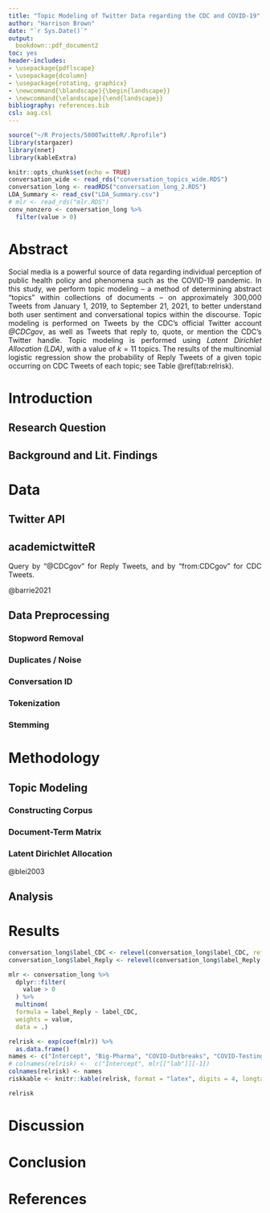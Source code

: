 ```yaml
---
title: "Topic Modeling of Twitter Data regarding the CDC and COVID-19"
author: "Harrison Brown"
date: "`r Sys.Date()`"
output:
  bookdown::pdf_document2
toc: yes
header-includes:
- \usepackage{pdflscape}
- \usepackage{dcolumn}
- \usepackage{rotating, graphicx}
- \newcommand{\blandscape}{\begin{landscape}}
- \newcommand{\elandscape}{\end{landscape}}
bibliography: references.bib
csl: aag.csl
---
```


```{=html}
<style>
body{
  text-align: justify
}
</style>
```
```r
source("~/R Projects/5800TwitteR/.Rprofile")
library(stargazer)
library(nnet)
library(kableExtra)

knitr::opts_chunk$set(echo = TRUE)
conversation_wide <- read_rds("conversation_topics_wide.RDS")
conversation_long <- readRDS("conversation_long_2.RDS")
LDA_Summary <- read_csv("LDA_Summary.csv")
# mlr <- read_rds("mlr.RDS")
conv_nonzero <- conversation_long %>% 
  filter(value > 0)

```

\pagebreak

# Abstract

Social media is a powerful source of data regarding individual perception of public health policy and phenomena such as the COVID-19 pandemic. In this study, we perform topic modeling -- a method of determining abstract "topics" within collections of documents -- on approximately 300,000 Tweets from January 1, 2019, to September 21, 2021, to better understand both user sentiment and conversational topics within the discourse. Topic modeling is performed on Tweets by the CDC's official Twitter account *\@CDCgov*, as well as Tweets that reply to, quote, or mention the CDC's Twitter handle. Topic modeling is performed using *Latent Dirichlet Allocation (LDA)*, with a value of $k = 11$ topics. The results of the multinomial logistic regression show the probability of Reply Tweets of a given topic occurring on CDC Tweets of each topic; see Table \@ref(tab:relrisk).

\pagebreak

# Introduction

## Research Question

## Background and Lit. Findings

# Data

## Twitter API

## academictwitteR

Query by "\@CDCgov" for Reply Tweets, and by "from:CDCgov" for CDC Tweets.

@barrie2021

## Data Preprocessing

### Stopword Removal

### Duplicates / Noise

### Conversation ID

### Tokenization

### Stemming

# Methodology

## Topic Modeling

### Constructing Corpus

### Document-Term Matrix

### Latent Dirichlet Allocation

@blei2003

## Analysis

# Results

\pagebreak

```r
conversation_long$label_CDC <- relevel(conversation_long$label_CDC, ref = "Public-Health")
conversation_long$label_Reply <- relevel(conversation_long$label_Reply, ref = "Public-Health")

mlr <- conversation_long %>%
  dplyr::filter(
    value > 0
  ) %>% 
  multinom(
  formula = label_Reply ~ label_CDC, 
  weights = value,
  data = .)
```

```r
relrisk <- exp(coef(mlr)) %>% 
  as.data.frame()
names <- c("Intercept", "Big-Pharma", "COVID-Outbreaks", "COVID-Testing", "Government-Skeptic", "Sanitation", "Masks", "Distancing", "US-Cases", "Vaccine-Effects", "Vaccine-Skeptic")
# colnames(relrisk) <-  c("Intercept", mlr[["lab"]][-1])
colnames(relrisk) <- names
riskkable <- knitr::kable(relrisk, format = "latex", digits = 4, longtable= T, caption = "Odds Ratios: Reply Topic per CDC Topic")

relrisk
```

\pagebreak

# Discussion

# Conclusion

\pagebreak

# References
